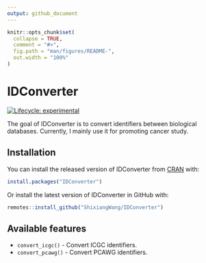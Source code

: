 ```yaml
---
output: github_document
---
```


<!-- README.md is generated from README.Rmd. Please edit that file -->

```r
knitr::opts_chunk$set(
  collapse = TRUE,
  comment = "#>",
  fig.path = "man/figures/README-",
  out.width = "100%"
)
```

# IDConverter

<!-- badges: start -->
[![Lifecycle: experimental](https://img.shields.io/badge/lifecycle-experimental-orange.svg)](https://www.tidyverse.org/lifecycle/#experimental)
<!-- badges: end -->

The goal of IDConverter is to convert identifiers between biological databases.
Currently, I mainly use it for promoting cancer study.

## Installation

You can install the released version of IDConverter from [CRAN](https://CRAN.R-project.org) with:

``` r
install.packages("IDConverter")
```

Or install the latest version of IDConverter in GitHub with:

``` r
remotes::install_github("ShixiangWang/IDConverter")
```

## Available features

- `convert_icgc()` - Convert ICGC identifiers.
- `convert_pcawg()` - Convert PCAWG identifiers.
